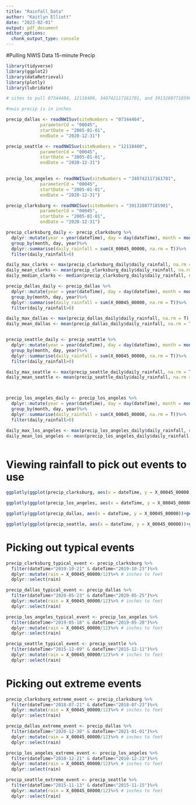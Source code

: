 ```yaml
---
title: "Rainfall_Data"
author: "Kaitlyn Elliott"
date: "2023-02-01"
output: pdf_document
editor_options: 
  chunk_output_type: console
---
```


#Pulling NWIS Data 15-minute Precip 

```r

library(tidyverse)
library(ggplot2)
library(dataRetrieval)
library(plotly)
library(lubridate)

# sites to pull 07344484, 12118400, 340742117161701, and 391328077185901


```


```r

#nwis precip is in inches

precip_dallas <- readNWISuv(siteNumbers = "07344484",
             parameterCd = "00045",
             startDate = "2005-01-01",
             endDate = "2020-12-31")

precip_seattle <- readNWISuv(siteNumbers = "12118400",
             parameterCd = "00045",
             startDate = "2005-01-01",
             endDate = "2020-12-31")
    

precip_los_angeles <- readNWISuv(siteNumbers = "340742117161701",
             parameterCd = "00045",
             startDate = "2005-01-01",
             endDate = "2020-12-31")

precip_clarksburg <- readNWISuv(siteNumbers = "391328077185901",
             parameterCd = "00045",
             startDate = "2005-01-01",
             endDate = "2020-12-31")

precip_clarksburg_daily <- precip_clarksburg %>%
  dplyr::mutate(year = year(dateTime), day = day(dateTime), month = month(dateTime))%>%
  group_by(month, day, year)%>%
  dplyr::summarise(daily_rainfall = sum(X_00045_00000, na.rm = T))%>%
  filter(daily_rainfall>0)

daily_max_clarks <- max(precip_clarksburg_daily$daily_rainfall, na.rm = T)
daily_mean_clarks <- mean(precip_clarksburg_daily$daily_rainfall, na.rm = T)
daily_median_clarks <- median(precip_clarksburg_daily$daily_rainfall, na.rm = T)

precip_dallas_daily <- precip_dallas %>%
  dplyr::mutate(year = year(dateTime), day = day(dateTime), month = month(dateTime))%>%
  group_by(month, day, year)%>%
  dplyr::summarise(daily_rainfall = sum(X_00045_00000, na.rm = T))%>%
  filter(daily_rainfall>0)

daily_max_dallas <- max(precip_dallas_daily$daily_rainfall, na.rm = T)
daily_mean_dallas <- mean(precip_dallas_daily$daily_rainfall, na.rm = T)


precip_seattle_daily <- precip_seattle %>%
  dplyr::mutate(year = year(dateTime), day = day(dateTime), month = month(dateTime))%>%
  group_by(month, day, year)%>%
  dplyr::summarise(daily_rainfall = sum(X_00045_00000, na.rm = T))%>%
  filter(daily_rainfall>0)

daily_max_seattle <- max(precip_seattle_daily$daily_rainfall, na.rm = T)
daily_mean_seattle <- mean(precip_seattle_daily$daily_rainfall, na.rm = T)



precip_los_angeles_daily <- precip_los_angeles %>%
  dplyr::mutate(year = year(dateTime), day = day(dateTime), month = month(dateTime))%>%
  group_by(month, day, year)%>%
  dplyr::summarise(daily_rainfall = sum(X_00045_00000, na.rm = T))%>%
  filter(daily_rainfall>0)

daily_max_los_angeles <- max(precip_los_angeles_daily$daily_rainfall, na.rm = T)
daily_mean_los_angeles <- mean(precip_los_angeles_daily$daily_rainfall, na.rm = T)



```


# Viewing rainfall to pick out events to use 

```r

ggplotly(ggplot(precip_clarksburg, aes(x = dateTime, y = X_00045_00000))+geom_line())

ggplotly(ggplot(precip_los_angeles, aes(x = dateTime, y = X_00045_00000))+geom_line())

ggplotly(ggplot(precip_dallas, aes(x = dateTime, y = X_00045_00000))+geom_line())

ggplotly(ggplot(precip_seattle, aes(x = dateTime, y = X_00045_00000))+geom_line())


```


# Picking out typical events

```r
precip_clarksburg_typical_event <- precip_clarksburg %>%
  filter(dateTime>"2019-10-21" & dateTime<"2019-10-23")%>%
  dplyr::mutate(rain = X_00045_00000/12)%>% # inches to feet 
  dplyr::select(rain)

precip_dallas_typical_event <- precip_dallas %>%
  filter(dateTime>"2020-05-23" & dateTime<"2020-05-25")%>%
  dplyr::mutate(rain = X_00045_00000/12)%>% # inches to feet 
  dplyr::select(rain)

precip_los_angeles_typical_event <- precip_los_angeles %>%
  filter(dateTime>"2019-05-18" & dateTime<"2019-05-20")%>%
  dplyr::mutate(rain = X_00045_00000/12)%>% # inches to feet 
  dplyr::select(rain)

precip_seattle_typical_event <- precip_seattle %>%
  filter(dateTime>"2015-12-09" & dateTime<"2015-12-11")%>%
  dplyr::mutate(rain = X_00045_00000/12)%>% # inches to feet 
  dplyr::select(rain)

```

# Picking out extreme events

```r

precip_clarksburg_extreme_event <- precip_clarksburg %>%
  filter(dateTime>"2018-07-21" & dateTime<"2018-07-23")%>%
  dplyr::mutate(rain = X_00045_00000/12)%>% # inches to feet 
  dplyr::select(rain)

precip_dallas_extreme_event <- precip_dallas %>%
  filter(dateTime>"2020-12-30" & dateTime<"2021-01-01")%>%
  dplyr::mutate(rain = X_00045_00000/12)%>% # inches to feet 
  dplyr::select(rain)

precip_los_angeles_extreme_event <- precip_los_angeles %>%
  filter(dateTime>"2010-12-21" & dateTime<"2010-12-23")%>%
  dplyr::mutate(rain = X_00045_00000/12)%>% # inches to feet 
  dplyr::select(rain)

precip_seattle_extreme_event <- precip_seattle %>%
  filter(dateTime>"2015-11-13" & dateTime<"2015-11-15")%>%
  dplyr::mutate(rain = X_00045_00000/12)%>% # inches to feet 
  dplyr::select(rain)



```

